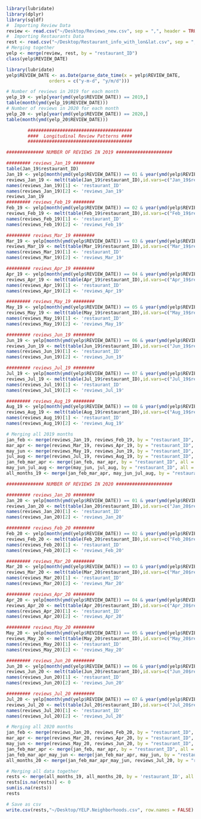 

```r
library(lubridate)
library(dplyr)
library(sqldf)
#  Importing Review Data 
review <- read.csv("~/Desktop/Reviews_new.csv", sep = ",", header = TRUE, stringsAsFactors=FALSE)
#  Importing Restaurants Data 
rest <- read.csv("~/Desktop/Restaurant_info_with_lon&lat.csv", sep = ",", header = TRUE, stringsAsFactors=FALSE)
# Merging together
yelp <- merge(review, rest, by = "restaurant_ID")
class(yelp$REVIEW_DATE)

library(lubridate)
yelp$REVIEW_DATE <- as.Date(parse_date_time(x = yelp$REVIEW_DATE,
                orders = c("y-m-d", "y/m/d")))

# Number of reviews in 2019 for each month
yelp_19 <- yelp[year(ymd(yelp$REVIEW_DATE)) == 2019,]
table(month(ymd(yelp_19$REVIEW_DATE)))
# Number of reviews in 2020 for each month
yelp_20 <- yelp[year(ymd(yelp$REVIEW_DATE)) == 2020,]
table(month(ymd(yelp_20$REVIEW_DATE)))

        #######################################
        ####  Longitudinal Review Patterns ####
        #######################################

############## NUMBER OF REVIEWS IN 2019 #####################

######### reviews_Jan_19 ########
table(Jan_19$restaurant_ID)
Jan_19 <- yelp[month(ymd(yelp$REVIEW_DATE)) == 01 & year(ymd(yelp$REVIEW_DATE)) == 2019,]
reviews_Jan_19 <- melt(table(Jan_19$restaurant_ID),id.vars=c("Jan_19$restaurant_ID"))
names(reviews_Jan_19)[1] <- 'restaurant_ID'
names(reviews_Jan_19)[2] <- 'reviews_Jan_19'
reviews_Jan_19
######### reviews_Feb_19 ########
Feb_19 <- yelp[month(ymd(yelp$REVIEW_DATE)) == 02 & year(ymd(yelp$REVIEW_DATE)) == 2019,]
reviews_Feb_19 <- melt(table(Feb_19$restaurant_ID),id.vars=c("Feb_19$restaurant_ID"))
names(reviews_Feb_19)[1] <- 'restaurant_ID'
names(reviews_Feb_19)[2] <- 'reviews_Feb_19'

######### reviews_Mar_19 ########
Mar_19 <- yelp[month(ymd(yelp$REVIEW_DATE)) == 03 & year(ymd(yelp$REVIEW_DATE)) == 2019,]
reviews_Mar_19 <- melt(table(Mar_19$restaurant_ID),id.vars=c("Mar_19$restaurant_ID"))
names(reviews_Mar_19)[1] <- 'restaurant_ID'
names(reviews_Mar_19)[2] <- 'reviews_Mar_19'

######### reviews_Apr_19 ########
Apr_19 <- yelp[month(ymd(yelp$REVIEW_DATE)) == 04 & year(ymd(yelp$REVIEW_DATE)) == 2019,]
reviews_Apr_19 <- melt(table(Apr_19$restaurant_ID),id.vars=c("Apr_19$restaurant_ID"))
names(reviews_Apr_19)[1] <- 'restaurant_ID'
names(reviews_Apr_19)[2] <- 'reviews_Apr_19'

######### reviews_May_19 ########
May_19 <- yelp[month(ymd(yelp$REVIEW_DATE)) == 05 & year(ymd(yelp$REVIEW_DATE)) == 2019,]
reviews_May_19 <- melt(table(May_19$restaurant_ID),id.vars=c("May_19$restaurant_ID"))
names(reviews_May_19)[1] <- 'restaurant_ID'
names(reviews_May_19)[2] <- 'reviews_May_19'

######### reviews_Jun_19 ########
Jun_19 <- yelp[month(ymd(yelp$REVIEW_DATE)) == 06 & year(ymd(yelp$REVIEW_DATE)) == 2019,]
reviews_Jun_19 <- melt(table(Jun_19$restaurant_ID),id.vars=c("Jun_19$restaurant_ID"))
names(reviews_Jun_19)[1] <- 'restaurant_ID'
names(reviews_Jun_19)[2] <- 'reviews_Jun_19'

######### reviews_Jul_19 ########
Jul_19 <- yelp[month(ymd(yelp$REVIEW_DATE)) == 07 & year(ymd(yelp$REVIEW_DATE)) == 2019,]
reviews_Jul_19 <- melt(table(Jul_19$restaurant_ID),id.vars=c("Jul_19$restaurant_ID"))
names(reviews_Jul_19)[1] <- 'restaurant_ID'
names(reviews_Jul_19)[2] <- 'reviews_Jul_19'

######### reviews_Aug_19 ########
Aug_19 <- yelp[month(ymd(yelp$REVIEW_DATE)) == 08 & year(ymd(yelp$REVIEW_DATE)) == 2019,]
reviews_Aug_19 <- melt(table(Aug_19$restaurant_ID),id.vars=c("Aug_19$restaurant_ID"))
names(reviews_Aug_19)[1] <- 'restaurant_ID'
names(reviews_Aug_19)[2] <- 'reviews_Aug_19'

# Merging all 2019 months 
jan_feb <- merge(reviews_Jan_19, reviews_Feb_19, by = "restaurant_ID", all = TRUE)
mar_apr <- merge(reviews_Mar_19, reviews_Apr_19, by = "restaurant_ID", all = TRUE)
may_jun <- merge(reviews_May_19, reviews_Jun_19, by = "restaurant_ID", all = TRUE)
jul_aug <- merge(reviews_Jul_19, reviews_Aug_19, by = "restaurant_ID", all = TRUE)
jan_feb_mar_apr <- merge(jan_feb, mar_apr, by = "restaurant_ID", all = TRUE)
may_jun_jul_aug <- merge(may_jun, jul_aug, by = "restaurant_ID", all = TRUE)
all_months_19 <- merge(jan_feb_mar_apr, may_jun_jul_aug, by = "restaurant_ID", all = TRUE)

############## NUMBER OF REVIEWS IN 2020 #####################

######### reviews_Jan_20 ########
Jan_20 <- yelp[month(ymd(yelp$REVIEW_DATE)) == 01 & year(ymd(yelp$REVIEW_DATE)) == 2020,]
reviews_Jan_20 <- melt(table(Jan_20$restaurant_ID),id.vars=c("Jan_20$restaurant_ID"))
names(reviews_Jan_20)[1] <- 'restaurant_ID'
names(reviews_Jan_20)[2] <- 'reviews_Jan_20'

######### reviews_Feb_20 ########
Feb_20 <- yelp[month(ymd(yelp$REVIEW_DATE)) == 02 & year(ymd(yelp$REVIEW_DATE)) == 2020,]
reviews_Feb_20 <- melt(table(Feb_20$restaurant_ID),id.vars=c("Feb_20$restaurant_ID"))
names(reviews_Feb_20)[1] <- 'restaurant_ID'
names(reviews_Feb_20)[2] <- 'reviews_Feb_20'

######### reviews_Mar_20 ########
Mar_20 <- yelp[month(ymd(yelp$REVIEW_DATE)) == 03 & year(ymd(yelp$REVIEW_DATE)) == 2020,]
reviews_Mar_20 <- melt(table(Mar_20$restaurant_ID),id.vars=c("Mar_20$restaurant_ID"))
names(reviews_Mar_20)[1] <- 'restaurant_ID'
names(reviews_Mar_20)[2] <- 'reviews_Mar_20'

######### reviews_Apr_20 ########
Apr_20 <- yelp[month(ymd(yelp$REVIEW_DATE)) == 04 & year(ymd(yelp$REVIEW_DATE)) == 2020,]
reviews_Apr_20 <- melt(table(Apr_20$restaurant_ID),id.vars=c("Apr_20$restaurant_ID"))
names(reviews_Apr_20)[1] <- 'restaurant_ID'
names(reviews_Apr_20)[2] <- 'reviews_Apr_20'

######### reviews_May_20 ########
May_20 <- yelp[month(ymd(yelp$REVIEW_DATE)) == 05 & year(ymd(yelp$REVIEW_DATE)) == 2020,]
reviews_May_20 <- melt(table(May_20$restaurant_ID),id.vars=c("May_20$restaurant_ID"))
names(reviews_May_20)[1] <- 'restaurant_ID'
names(reviews_May_20)[2] <- 'reviews_May_20'

######### reviews_Jun_20 ########
Jun_20 <- yelp[month(ymd(yelp$REVIEW_DATE)) == 06 & year(ymd(yelp$REVIEW_DATE)) == 2020,]
reviews_Jun_20 <- melt(table(Jun_20$restaurant_ID),id.vars=c("Jun_20$restaurant_ID"))
names(reviews_Jun_20)[1] <- 'restaurant_ID'
names(reviews_Jun_20)[2] <- 'reviews_Jun_20'

######### reviews_Jul_20 ########
Jul_20 <- yelp[month(ymd(yelp$REVIEW_DATE)) == 07 & year(ymd(yelp$REVIEW_DATE)) == 2020,]
reviews_Jul_20 <- melt(table(Jul_20$restaurant_ID),id.vars=c("Jul_20$restaurant_ID"))
names(reviews_Jul_20)[1] <- 'restaurant_ID'
names(reviews_Jul_20)[2] <- 'reviews_Jul_20'

# Merging all 2020 months 
jan_feb <- merge(reviews_Jan_20, reviews_Feb_20, by = "restaurant_ID", all = TRUE)
mar_apr <- merge(reviews_Mar_20, reviews_Apr_20, by = "restaurant_ID", all = TRUE)
may_jun <- merge(reviews_May_20, reviews_Jun_20, by = "restaurant_ID", all = TRUE)
jan_feb_mar_apr <- merge(jan_feb, mar_apr, by = "restaurant_ID", all = TRUE)
jan_feb_mar_apr_may_jun <- merge(jan_feb_mar_apr, may_jun, by = "restaurant_ID", all = TRUE)
all_months_20 <- merge(jan_feb_mar_apr_may_jun, reviews_Jul_20, by = "restaurant_ID", all = TRUE)

# Merging all data together
rests <- merge(all_months_19, all_months_20, by = 'restaurant_ID', all = TRUE)
rests[is.na(rests)] <- 0
sum(is.na(rests))
rests

# Save as csv
write.csv(rests,"~/Desktop/YELP.Neighborhoods.csv", row.names = FALSE)
```


